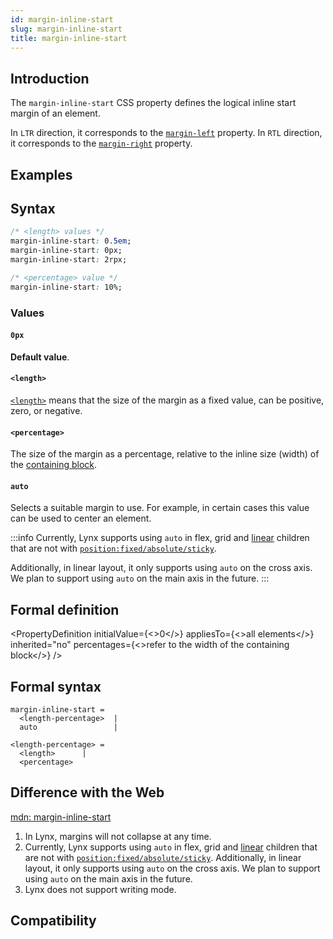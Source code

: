 ```yaml
---
id: margin-inline-start
slug: margin-inline-start
title: margin-inline-start
---
```


## Introduction

The `margin-inline-start` CSS property defines the logical inline start margin of an element.

In `LTR` direction, it corresponds to the [`margin-left`](./margin-left) property.
In `RTL` direction, it corresponds to the [`margin-right`](./margin-right) property.

## Examples


<Go
  example="css-api"
  defaultFile="src/margin-inline-start/App.tsx"
  img="https://lf-lynx.tiktok-cdns.com/obj/lynx-artifacts-oss-sg/lynx-website/assets/doc/css/margin-inline-start.jpg"
  entry="src/margin-inline-start"
  defaultEntryFile="dist/margin-inline-start.lynx.bundle"
/>

## Syntax

```css
/* <length> values */
margin-inline-start: 0.5em;
margin-inline-start: 0px;
margin-inline-start: 2rpx;

/* <percentage> value */
margin-inline-start: 10%;
```

### Values

#### `0px`

**Default value**.

#### `<length>`

[`<length>`](api/css/data-type/length.mdx) means that the size of the margin as a fixed value, can be positive, zero, or negative.

#### `<percentage>`

The size of the margin as a percentage, relative to the inline size (width) of the [containing block](https://developer.mozilla.org/en-US/docs/Web/CSS/Containing_block).

#### `auto`

Selects a suitable margin to use. For example, in certain cases this value can be used to center an element.

:::info
Currently, Lynx supports using `auto` in flex, grid and [linear](guide/ui/layout/linear-layout.mdx) children that are not with [`position:fixed/absolute/sticky`](./position).

Additionally, in linear layout, it only supports using `auto` on the cross axis. We plan to support using `auto` on the main axis in the future.
:::

## Formal definition


<PropertyDefinition
  initialValue={<>0</>}
  appliesTo={<>all elements</>}
  inherited="no"
  percentages={<>refer to the width of the containing block</>}
/>

## Formal syntax

```
margin-inline-start =
  <length-percentage>  |
  auto                 |

<length-percentage> =
  <length>      |
  <percentage>
```

## Difference with the Web

[mdn: margin-inline-start](https://developer.mozilla.org/en/docs/Web/CSS/margin-inline-start)

1. In Lynx, margins will not collapse at any time.
2. Currently, Lynx supports using `auto` in flex, grid and [linear](guide/ui/layout/linear-layout.mdx) children that are not with [`position:fixed/absolute/sticky`](./position). Additionally, in linear layout, it only supports using `auto` on the cross axis. We plan to support using `auto` on the main axis in the future.
3. Lynx does not support writing mode.

## Compatibility


<LegacyCompatTable metadata="css/properties/margin-inline-start" />
